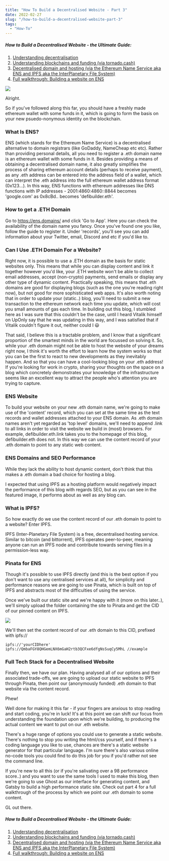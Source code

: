 ```yaml
---
title: "How To Build a Decentralised Website - Part 3"
date: 2022-02-27
slug: "/how-to-build-a-decentralised-website-part-3"
tags:
  - "How-To"
---
```


##### How to Build a Decentralised Website - the Ultimate Guide:

1. [Understanding decentralisation](https://defibuilder.eth.limo/how-to-build-a-decentralised-website-part-1)
2. [Understanding blockchains and funding (via tornado.cash)](https://defibuilder.eth.limo/how-to-build-a-decentralised-website-part-2)
3. [Decentralised domain and hosting (via the Ethereum Name Service aka ENS and IPFS aka the InterPlanetary File System)](https://defibuilder.eth.limo/how-to-build-a-decentralised-website-part-3)
4. [Full walkthrough: Building a website on ENS](https://defibuilder.eth.limo/how-to-build-a-decentralised-website-part-4)

![](https://i.gyazo.com/4fb91752ff62217acb430b5fe8b82d76.png)

Alright.

So if you've followed along this far, you should have a freshly made ethereum wallet with some funds in it, which is going to form the basis on your new psuedo-nonymous identity on the blockchain.

### What Is ENS?
ENS (which stands for the Ethereum Name Service) is a decentralised alternative to domain registrars (like GoDaddy, NameCheap etc etc). Rather than providing personal details, all you need to register a .eth domain name is an ethereum wallet with some funds in it. Besides providing a means of obtaining a decentralised domain name, it also greatly simplifies the process of sharing ethereum account details (perhaps to receive payment), as any .eth address can be entered into the address field of a wallet, which can interpret the .eth address into the full ethereum wallet address format (0x123...). In this way, ENS functions with ethereum addresses like DNS functions with IP addresses - 2001:4860:4860::8844 becomes 'google.com' as 0x8cBd.. becomes 'defibuilder.eth'.

### How to get a .ETH Domain
Go to https://ens.domains/ and click 'Go to App'. Here you can check the availability of the domain name you fancy. Once you've found one you like, follow the guide to register it. Under 'records', you'll see you can add information about your Twitter, email, Discord and etc if you'd like to.

### Can I Use .ETH Domain For a Website?
Right now, it is possible to use a .ETH domain as the basis for static websites only. This means that while you can display content and link it together however you'd like, your .ETH website won't be able to collect email addresses, accept (non-crypto) payments, send emails or display any other type of dynamic content. Practically speaking, this means that .eth domains are good for displaying blogs (such as the one you're reading right now), but not good for more sophisticated web apps. It's also worth noting that in order to update your (static..) blog, you'll need to submit a new transaction to the ethereum network each time you update, which will cost you small amounts of gas each time. In building out this blog, I stumbled here as I was sure that this couldn't be the case, until I heard Vitalik himself on UpOnly say that he was updating in this way, and I was satisfied that if Vitalik couldn't figure it out, neither could I 😃

That said, I believe this is a tractable problem, and I know that a significant proportion of the smartest minds in the world are focussed on solving it. So, while your .eth domain might not be able to host the website of your dreams right now, I think it's worth the effort to learn how the system works so that you can be the first to react to new developments as they inevitably happen. And so that you can have a cool-looking blog on your .eth address! If you're looking for work in crypto, sharing your thoughts on the space on a blog which concretely demonstrates your knowledge of the infrastructure seems like an excellent way to attract the people who's attention you are trying to capture.

### ENS Website
To build your website on your new .eth domain name, we're going to make use of the 'content' record, which you can set at the same time as the text records and wallet addresses attached to your ENS domain. As .eth domain names aren't yet regarded as 'top level' domains, we'll need to append .link to all links in order to visit the website we build in (most) browsers. For example, defibuilder.eth.link takes you to the homepage of this blog, defibuilder.eth does not. In this way we can use the content record of your .eth domain to point to any static web content.

### ENS Domains and SEO Performance
While they lack the ability to host dynamic content, don't think that this makes a .eth domain a bad choice for hosting a blog.

I expected that using IPFS as a hosting platform would negatively impact the performance of this blog with regards SEO, but as you can see in the featured image, it performs about as well as any blog can.

### What is IPFS?
So how exactly do we use the content record of our .eth domain to point to a website? Enter IPFS.

IPFS (Inter-Planetary File System) is a free, decentralised hosting service. Similar to bitcoin (and bittorrent), IPFS operates peer-to-peer, meaning anyone can run an IPFS node and contribute towards serving files in a permission-less way.

### Pinata for ENS
Though it's possible to use IPFS directly (and this is the best option if you don't want to use any centralised services at all), for simplicity and performance reasons we are going to use Pinata, which is built on top of IPFS and abstracts most of the difficulties of using the service.

Once we've built our static site and we're happy with it (more on this later..), we'll simply upload the folder containing the site to Pinata and get the CID of our pinned content on IPFS.

![](https://i.gyazo.com/34b6f6e3fdba38de802ef00fb93f49c7.jpg)

We'll then set the content record of our .eth domain to this CID, prefixed with ipfs://

```
ipfs://'yourCIDhere'
ipfs://QmbaFGY8QHGemLNX6mGaH2rtb3QCFxe6dfgNsSuqCy5MhL //example
```

### Full Tech Stack for a Decentralised Website
Finally then, we have our plan. Having analysed all of our options and their associated trade-offs, we are going to upload our static website to IPFS through Pinata, then point our (anonymously funded) .eth domain to that website via the content record.

Phew!

Well done for making it this far - if your fingers are anxious to stop reading and start coding, you're in luck! It's at this point we can shift our focus from understanding the foundation upon which we're building, to producing the actual content we want to put on our .eth website.

There's a huge range of options you could use to generate a static website. There's nothing to stop you writing the html/css yourself, and if there's a coding language you like to use, chances are there's a static website generator for that particular language. I'm sure there's also various online no-code tools you could find to do this job for you if you'd rather not see the command line.

If you're new to all this (or if you're salivating over a 98 performance score..) and you want to use the same tools I used to make this blog, then we're going to use Ghost as our interface for generating content, and Gatsby to build a high performance static site. Check out part 4 for a full walkthrough of the process by which we point our .eth domain to some content.

GL out there.

##### How to Build a Decentralised Website - the Ultimate Guide:

1. [Understanding decentralisation](https://defibuilder.eth.limo/how-to-build-a-decentralised-website-part-1)
2. [Understanding blockchains and funding (via tornado.cash)](https://defibuilder.eth.limo/how-to-build-a-decentralised-website-part-2)
3. [Decentralised domain and hosting (via the Ethereum Name Service aka ENS and IPFS aka the InterPlanetary File System)](https://defibuilder.eth.limo/how-to-build-a-decentralised-website-part-3)
4. [Full walkthrough: Building a website on ENS](https://defibuilder.eth.limo/how-to-build-a-decentralised-website-part-4)